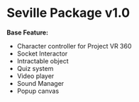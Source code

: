 # Seville Package v1.0

**Base Feature:** 

- Character controller for Project VR 360
- Socket Interactor
- Intractable object
- Quiz system
- Video player
- Sound Manager
- Popup canvas